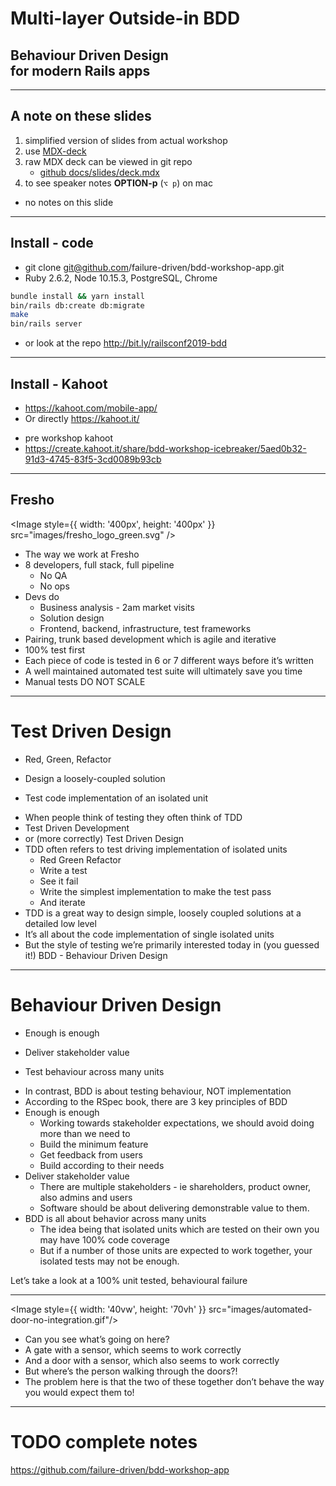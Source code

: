 
<Head>
  <title>BDD workshop</title>
</Head>


# Multi-layer Outside-in BDD
## Behaviour Driven Design <br/>for modern Rails apps

---

## A note on these slides

1. simplified version of slides from actual workshop
1. use [MDX-deck](https://github.com/jxnblk/mdx-deck)
1. raw MDX deck can be viewed in git repo
    * [github docs/slides/deck.mdx](https://github.com/failure-driven/bdd-workshop-app/blob/master/docs/slides/deck.mdx)
1. to see speaker notes **OPTION-p** (`⌥ p`) on mac

<Notes>

* no notes on this slide

</Notes>

---

## Install - code

* git clone git@github.com/failure-driven/bdd-workshop-app.git
* Ruby 2.6.2, Node 10.15.3, PostgreSQL, Chrome
```sh
bundle install && yarn install
bin/rails db:create db:migrate
make
bin/rails server
```

<Notes>

* or look at the repo http://bit.ly/railsconf2019-bdd

</Notes>

---

## Install - Kahoot

* https://kahoot.com/mobile-app/
* Or directly https://kahoot.it/

<Notes>

* pre workshop kahoot
* https://create.kahoot.it/share/bdd-workshop-icebreaker/5aed0b32-91d3-4745-83f5-3cd0089b93cb

</Notes>

---

## Fresho

<Image
  style={{ width: '400px', height: '400px' }}
  src="images/fresho_logo_green.svg" />

<Notes>

* The way we work at Fresho
* 8 developers, full stack, full pipeline
    * No QA
    * No ops
* Devs do
    * Business analysis - 2am market visits
    * Solution design
    * Frontend, backend, infrastructure, test frameworks
* Pairing, trunk based development which is agile and iterative
* 100% test first
* Each piece of code is tested in 6 or 7 different ways before it’s written
* A well maintained automated test suite will ultimately save you time
* Manual tests DO NOT SCALE

</Notes>

---

# Test Driven Design

<Appear>

<div>

* Red, Green, Refactor

</div>
<div>

* Design a loosely-coupled solution

</div>
<div>

* Test code implementation of an isolated unit

</div>

</Appear>

<Notes>

* When people think of testing they often think of TDD
* Test Driven Development
* or (more correctly) Test Driven Design
* TDD often refers to test driving implementation of isolated units
    * Red Green Refactor
    * Write a test
    * See it fail
    * Write the simplest implementation to make the test pass
    * And iterate
* TDD is a great way to design simple, loosely coupled solutions at a detailed low level
* It’s all about the code implementation of single isolated units
* But the style of testing we’re primarily interested today in (you guessed it!) BDD - Behaviour Driven Design

</Notes>

---

# Behaviour Driven Design

<Appear>

<div>

* Enough is enough

</div>
<div>

* Deliver stakeholder value

</div>
<div>

* Test behaviour across many units

</div>

</Appear>

<Notes>

* In contrast, BDD is about testing behaviour, NOT implementation
* According to the RSpec book, there are 3 key principles of BDD
* Enough is enough
    * Working towards stakeholder expectations, we should avoid doing more than we need to
    * Build the minimum feature
    * Get feedback from users
    * Build according to their needs
* Deliver stakeholder value
    * There are multiple stakeholders - ie shareholders, product owner, also admins and users
    * Software should be about delivering demonstrable value to them.
* BDD is all about behavior across many units
    * The idea being that isolated units which are tested on their own you may have 100% code coverage
    * But if a number of those units are expected to work together, your isolated tests may not be enough.

Let’s take a look at a 100% unit tested, behavioural failure

</Notes>

---

<Image
  style={{ width: '40vw', height: '70vh' }}
  src="images/automated-door-no-integration.gif"/>

<Notes>

* Can you see what’s going on here?
* A gate with a sensor, which seems to work correctly
* And a door with a sensor, which also seems to work correctly
* But where’s the person walking through the doors?!
* The problem here is that the two of these together don’t behave the way you would expect them to!

</Notes>

---

# TODO complete notes

<https://github.com/failure-driven/bdd-workshop-app>


